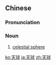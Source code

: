 ==Chinese==
{{zh-forms}}

===Pronunciation===
{{zh-pron
|m=tiānqiú,er=y
|c=tin1 kau4
|cat=n
}}

===Noun===
{{zh-noun}}

# [[celestial sphere]]

{{zh-cat|Astronomy}}

[[ko:天球]]
[[ja:天球]]
[[zh:天球]]